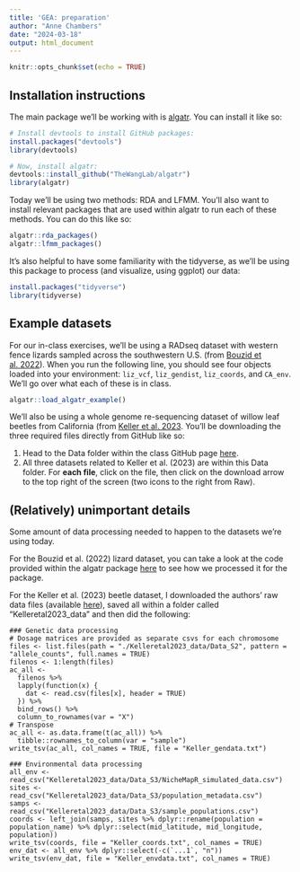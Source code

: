 ```yaml
---
title: 'GEA: preparation'
author: "Anne Chambers"
date: "2024-03-18"
output: html_document
---
```


```r
knitr::opts_chunk$set(echo = TRUE)
```

## Installation instructions

The main package we'll be working with is [algatr](https://github.com/TheWangLab/algatr). You can install it like so:

```r
# Install devtools to install GitHub packages:
install.packages("devtools")
library(devtools)

# Now, install algatr:
devtools::install_github("TheWangLab/algatr")
library(algatr)
```

Today we'll be using two methods: RDA and LFMM. You'll also want to install relevant packages that are used within algatr to run each of these methods. You can do this like so:

```r
algatr::rda_packages()
algatr::lfmm_packages()
```

It's also helpful to have some familiarity with the tidyverse, as we'll be using this package to process (and visualize, using ggplot) our data:

```r
install.packages("tidyverse")
library(tidyverse)
```

## Example datasets

For our in-class exercises, we'll be using a RADseq dataset with western fence lizards sampled across the southwestern U.S. (from [Bouzid et al. 2022](https://onlinelibrary.wiley.com/doi/abs/10.1111/mec.15836)). When you run the following line, you should see four objects loaded into your environment: `liz_vcf`, `liz_gendist`, `liz_coords`, and `CA_env`. We'll go over what each of these is in class.

```r
algatr::load_algatr_example()
```

We'll also be using a whole genome re-sequencing dataset of willow leaf beetles from California (from [Keller et al. 2023](https://royalsocietypublishing.org/doi/10.1098/rspb.2023.0630). You'll be downloading the three required files directly from GitHub like so:

1.  Head to the Data folder within the class GitHub page [here](https://github.com/eachambers/GEA_tutorial/tree/main/Data).
2.  All three datasets related to Keller et al. (2023) are within this Data folder. For **each file**, click on the file, then click on the download arrow to the top right of the screen (two icons to the right from Raw).

## (Relatively) unimportant details

Some amount of data processing needed to happen to the datasets we're using today.

For the Bouzid et al. (2022) lizard dataset, you can take a look at the code provided within the algatr package [here](https://github.com/TheWangLab/algatr/blob/main/data-raw/DATASET.R) to see how we processed it for the package.

For the Keller et al. (2023) beetle dataset, I downloaded the authors' raw data files (available [here](https://figshare.com/articles/dataset/Keller_etal_ProcRoySocB/22272025/4)), saved all within a folder called "Kelleretal2023_data" and then did the following:

```
### Genetic data processing
# Dosage matrices are provided as separate csvs for each chromosome
files <- list.files(path = "./Kelleretal2023_data/Data_S2", pattern = "allele_counts", full.names = TRUE)
filenos <- 1:length(files)
ac_all <-
  filenos %>% 
  lapply(function(x) {
    dat <- read.csv(files[x], header = TRUE)
  }) %>% 
  bind_rows() %>% 
  column_to_rownames(var = "X")
# Transpose
ac_all <- as.data.frame(t(ac_all)) %>% 
  tibble::rownames_to_column(var = "sample")
write_tsv(ac_all, col_names = TRUE, file = "Keller_gendata.txt")

### Environmental data processing
all_env <- read_csv("Kelleretal2023_data/Data_S3/NicheMapR_simulated_data.csv")
sites <- read_csv("Kelleretal2023_data/Data_S3/population_metadata.csv")
samps <- read_csv("Kelleretal2023_data/Data_S3/sample_populations.csv")
coords <- left_join(samps, sites %>% dplyr::rename(population = population_name) %>% dplyr::select(mid_latitude, mid_longitude, population))
write_tsv(coords, file = "Keller_coords.txt", col_names = TRUE)
env_dat <- all_env %>% dplyr::select(-c(`...1`, "n"))
write_tsv(env_dat, file = "Keller_envdata.txt", col_names = TRUE)
```
